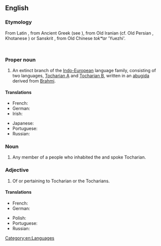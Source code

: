 ==English==
{{wikipedia|dab=Tocharian}}
===Etymology===
From Latin {{term|Tochari|lang=la}}, from Ancient Greek {{term|τόχαροι||Kucheans|tr=tócharoi|lang=grc}} (see {{term|Τόχαρος|lang=grc}}), from Old Iranian (cf. Old Persian {{term||tuxāri-}}, Khotanese {{term||ttahvāra}}) or Sanskrit {{term||tukhāra}}, from Old Chinese ''tokʷar'' 'Yuezhi'.
   {{rfscript|Deva}} {{rfscript|Cuneiform}} {{rfscript|Chinese}}<!-- ?? -->
===Proper noun===
{{en-proper noun}}

# An extinct branch of the [[Indo-European]] language family, consisting of two languages, [[Tocharian A]] and [[Tocharian B]], written in an [[abugida]] derived from [[Brahmi]].

====Translations====
{{trans-top|language}}
* French: {{t+|fr|tokharien|m}}
* German: {{t|de|Tocharisch|n}}
* Irish: {{t-|ga|Tocáiris|f|xs=Irish}}
{{trans-mid}}
* Japanese: {{t|ja|トカラ語|tr=トカラご, tokara-go|sc=Jpan}}
* Portuguese: {{t|pt|tocariano|m}}
* Russian: {{t|ru|тохарский|sc=Cyrl}}
{{trans-bottom}}

===Noun===
{{en-noun}}

# Any member of a people who inhabited the {{w|Tarim Basin}} and spoke Tocharian.

===Adjective===
{{en-adj|-}}

# Of or pertaining to Tocharian or the Tocharians.

====Translations====
{{trans-top|related to Tocharians}}
* French: {{t+|fr|tokharien|m}}
* German: {{t|de|tocharisch}}
{{trans-mid}}
* Polish: {{t-|pl|tocharski|m}}
* Portuguese: {{t|pt|tocariano|m}}
* Russian: {{t|ru|тохарский|sc=Cyrl}}
{{trans-bottom}}

[[Category:en:Languages]]
